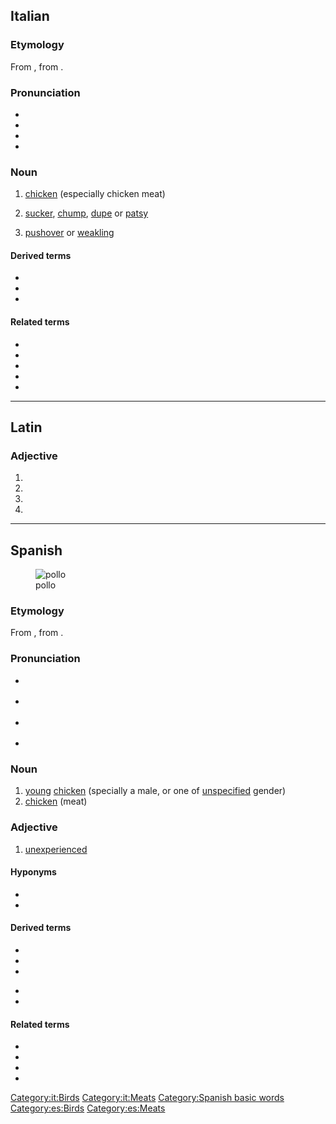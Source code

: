 {{also|pöllö}}
==Italian==

===Etymology===
From {{inh|it|la|pullus}}, from {{der|it|ine-pro|*polH-||animal young}}.

===Pronunciation===
* {{IPA|/ˈpol.lo/|[ˈpol̺ːo]|lang=it}}
* {{audio|It-il pollo.ogg|Audio|lang=it}}
* {{rhymes|ollo|lang=it}}
* {{hyphenation|lang=it|pól|lo}}

===Noun===
{{it-noun|m}}

# {{lb|it|meats}} [[chicken]] (especially chicken meat)
# {{lb|it|slang}} [[sucker]], [[chump]], [[dupe]] or [[patsy]]
# {{lb|it|slang}} [[pushover]] or [[weakling]]

====Derived terms====
* {{l|it|pollaio}}
* {{l|it|pollo delle pampas}}
* {{l|it|pollo sultano}}

====Related terms====
* {{l|it|pollare}}
* {{l|it|pollastra}}
* {{l|it|pollino}}
* {{l|it|pulcino}}
* {{l|it|pullulare}}

[[Category:it:Birds]]
[[Category:it:Meats]]

----

==Latin==

===Adjective===
{{la-adj-form|pollō}}

# {{inflection of|pollus||dat|m|s|lang=la}}
# {{inflection of|pollus||dat|n|s|lang=la}}
# {{inflection of|pollus||abl|m|s|lang=la}}
# {{inflection of|pollus||abl|n|s|lang=la}}

----

==Spanish==
[[File:LemonChicken.JPG|thumb|pollo]]

===Etymology===
From {{inh|es|la|pullus}}, from {{der|es|ine-pro|*polH-||animal young}}.

===Pronunciation===
* {{a|lleísmo}} {{IPA|[ˈpo.ʎo]|lang=es}}
* {{a|yeísmo}} {{IPA|[ˈpo.ʝo]|lang=es}}
* {{a|Rioplatense}} {{IPA|[ˈpo.ʒo]|lang=es}}
* {{homophones|poyo|lang=es}}

===Noun===
{{es-noun|m}}

# [[young]] [[chicken]] (specially a male, or one of [[unspecified]] gender)
# [[chicken]] (meat)

===Adjective===
{{es-adj|f=polla}}

# {{lb|es|Chile|slang}} [[unexperienced]]

====Hyponyms====
* {{l|es|gallina}}
* {{l|es|gallo}}

====Derived terms====
{{der-top}}
* {{l|es|polla}}
* {{l|es|pollería}}
* {{l|es|pollito feliz}}
{{der-mid}}
* {{l|es|pollito}}
* {{l|es|polluelo}}
{{der-bottom}}

====Related terms====
* {{l|es|pollero}}
* {{l|es|pollino}}
* {{l|es|pulular}}
* {{l|es|repollo}}

[[Category:Spanish basic words]]
[[Category:es:Birds]]
[[Category:es:Meats]]